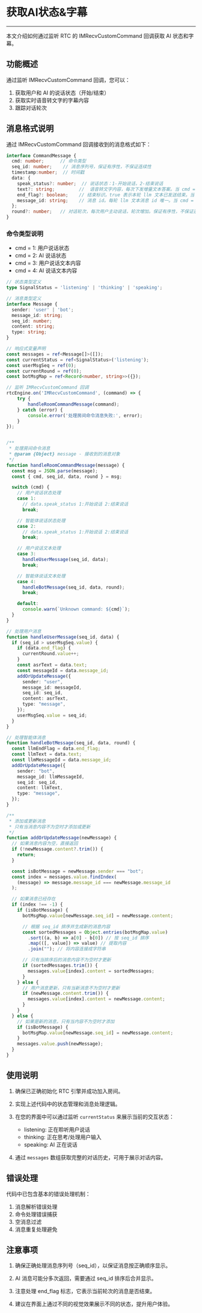 # 获取AI状态&字幕

---

本文介绍如何通过监听 RTC 的 IMRecvCustomCommand 回调获取 AI 状态和字幕。

## 功能概述

通过监听 IMRecvCustomCommand 回调，您可以：
1. 获取用户和 AI 的说话状态（开始/结束）
2. 获取实时语音转文字的字幕内容
3. 跟踪对话轮次

## 消息格式说明

通过 IMRecvCustomCommand 回调接收到的消息格式如下：

```typescript
interface CommandMessage {
  cmd: number;      // 命令类型
  seq_id: number;    // 消息序列号，保证有序性，不保证连续性
  timestamp:number;  // 时间戳
  data: {
    speak_status?: number;  // 说话状态：1-开始说话，2-结束说话
    text?: string;         //  语音转文字内容，每次下发增量文本答案。当 cmd = 3 或者 cmd =4 才返回
    end_flag?: boolean;    // 结束标识。true 表示本轮 llm 文本已发送结束。当 cmd = 3 或者 cmd =4 才返回
    message_id: string;    // 消息 id。每轮 llm 文本消息 id 唯一。当 cmd = 3 或者 cmd =4 才返回
  };
  round?: number;   // 对话轮次，每次用户主动说话，轮次增加。保证有序性，不保证连续性
}
```

### 命令类型说明

- cmd = 1: 用户说话状态
- cmd = 2: AI 说话状态
- cmd = 3: 用户说话文本内容
- cmd = 4: AI 说话文本内容

<Accordion title="完整代码示例" defaultOpen="false">

```typescript
// 状态类型定义
type SignalStatus = 'listening' | 'thinking' | 'speaking';

// 消息类型定义
interface Message {
  sender: 'user' | 'bot';
  message_id: string;
  seq_id: number;
  content: string;
  type: string;
}

// 响应式变量声明
const messages = ref<Message[]>([]);
const currentStatus = ref<SignalStatus>('listening');
const userMsgSeq = ref(0);
const currentRound = ref(0);
const botMsgMap = ref<Record<number, string>>({});

// 监听 IMRecvCustomCommand 回调
rtcEngine.on('IMRecvCustomCommand', (command) => {
    try {
        handleRoomCommandMessage(command);
    } catch (error) {
        console.error('处理房间命令消息失败:', error);
    }
});


/**
 * 处理房间命令消息
 * @param {Object} message - 接收到的消息对象
 */
function handleRoomCommandMessage(message) {
  const msg = JSON.parse(message);
  const { cmd, seq_id, data, round } = msg;

  switch (cmd) {
    // 用户说话状态处理
    case 1:
      // data.speak_status 1:开始说话 2:结束说话
      break;

    // 智能体说话状态处理
    case 2:
      // data.speak_status 1:开始说话 2:结束说话
      break;

    // 用户说话文本处理
    case 3:
      handleUserMessage(seq_id, data);
      break;

    // 智能体说话文本处理
    case 4:
      handleBotMessage(seq_id, data, round);
      break;

    default:
      console.warn(`Unknown command: ${cmd}`);
  }
}

// 处理用户消息
function handleUserMessage(seq_id, data) {
  if (seq_id > userMsgSeq.value) {
    if (data.end_flag) {
      currentRound.value++;
    }
    const asrText = data.text;
    const messageId = data.message_id;
    addOrUpdateMessage({
      sender: "user",
      message_id: messageId,
      seq_id: seq_id,
      content: asrText,
      type: "message",
    });
    userMsgSeq.value = seq_id;
  }
}

// 处理智能体消息
function handleBotMessage(seq_id, data, round) {
  const llmEndFlag = data.end_flag;
  const llmText = data.text;
  const llmMessageId = data.message_id;
  addOrUpdateMessage({
    sender: "bot",
    message_id: llmMessageId,
    seq_id: seq_id,
    content: llmText,
    type: "message",
  });
}

/**
 * 添加或更新消息
 * 只有当消息内容不为空时才添加或更新
 */
function addOrUpdateMessage(newMessage) {
  // 如果消息内容为空，直接返回
  if (!newMessage.content?.trim()) {
    return;
  }

  const isBotMessage = newMessage.sender === "bot";
  const index = messages.value.findIndex(
    (message) => message.message_id === newMessage.message_id
  );

  // 如果消息已经存在
  if (index !== -1) {
    if (isBotMessage) {
      botMsgMap.value[newMessage.seq_id] = newMessage.content;

      // 根据 seq_id 排序并生成新的消息内容
      const sortedMessages = Object.entries(botMsgMap.value)
        .sort((a, b) => a[0] - b[0]) // 按 seq_id 排序
        .map(([, value]) => value) // 提取内容
        .join(""); // 将内容连接成字符串

      // 只有当排序后的消息内容不为空时才更新
      if (sortedMessages.trim()) {
        messages.value[index].content = sortedMessages;
      }
    } else {
      // 用户消息更新，只有当新消息不为空时才更新
      if (newMessage.content.trim()) {
        messages.value[index].content = newMessage.content;
      }
    }
  } else {
    // 如果是新的消息，只有当内容不为空时才添加
    if (isBotMessage) {
      botMsgMap.value[newMessage.seq_id] = newMessage.content;
    }
    messages.value.push(newMessage);
  }
}

```

</Accordion>

## 使用说明

1. 确保已正确初始化 RTC 引擎并成功加入房间。

2. 实现上述代码中的状态管理和消息处理逻辑。

3. 在您的界面中可以通过监听 `currentStatus` 来展示当前的交互状态：
   - listening: 正在聆听用户说话
   - thinking: 正在思考/处理用户输入
   - speaking: AI 正在说话

4. 通过 `messages` 数组获取完整的对话历史，可用于展示对话内容。

## 错误处理

代码中已包含基本的错误处理机制：

1. 消息解析错误处理
2. 命令处理错误捕获
3. 空消息过滤
4. 消息重复处理避免

## 注意事项

1. 确保正确处理消息序列号（seq_id），以保证消息按正确顺序显示。

2. AI 消息可能分多次返回，需要通过 seq_id 排序后合并显示。

3. 注意处理 end_flag 标志，它表示当前轮次的消息是否结束。

4. 建议在界面上通过不同的视觉效果展示不同的状态，提升用户体验。